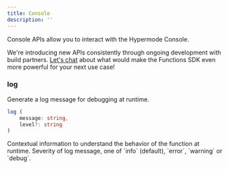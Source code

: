 ```yaml
---
title: Console
description: ''
---
```


Console APIs allow you to interact with the Hypermode Console.

<Tip>We're introducing new APIs consistently through ongoing development with build partners. [Let's chat](mailto:help@hypermode.com) about what would make the Functions SDK even more powerful for your next use case!</Tip>

### log
Generate a log message for debugging at runtime.

```TypeScript
log (
    message: string,
    level?: string
)
```

<ResponseField name="message" type="string" required>
  Contextual information to understand the behavior of the function at runtime.
</ResponseField>

<ResponseField name="level" type="string">
  Severity of log message, one of `info` (default), `error`, `warning` or `debug`.
</ResponseField>